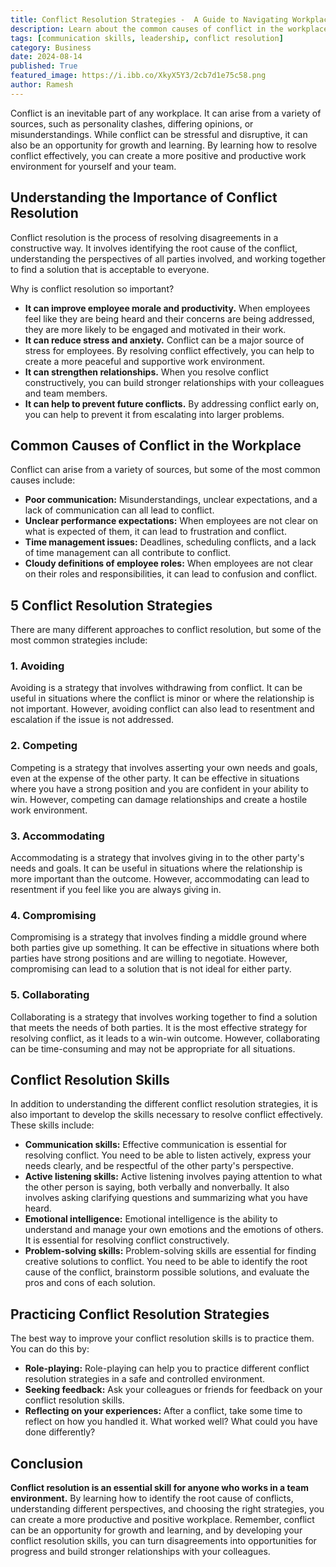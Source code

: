 ```yaml
---
title: Conflict Resolution Strategies -  A Guide to Navigating Workplace Disputes
description: Learn about the common causes of conflict in the workplace and discover five effective conflict resolution strategies to help you navigate disagreements constructively and build stronger relationships with your colleagues.
tags: [communication skills, leadership, conflict resolution]
category: Business
date: 2024-08-14
published: True
featured_image: https://i.ibb.co/XkyX5Y3/2cb7d1e75c58.png
author: Ramesh
---
```



Conflict is an inevitable part of any workplace. It can arise from a variety of sources, such as personality clashes, differing opinions, or misunderstandings. While conflict can be stressful and disruptive, it can also be an opportunity for growth and learning. By learning how to resolve conflict effectively, you can create a more positive and productive work environment for yourself and your team.

## Understanding the Importance of Conflict Resolution

Conflict resolution is the process of resolving disagreements in a constructive way. It involves identifying the root cause of the conflict, understanding the perspectives of all parties involved, and working together to find a solution that is acceptable to everyone.

Why is conflict resolution so important?

* **It can improve employee morale and productivity.** When employees feel like they are being heard and their concerns are being addressed, they are more likely to be engaged and motivated in their work.
* **It can reduce stress and anxiety.** Conflict can be a major source of stress for employees. By resolving conflict effectively, you can help to create a more peaceful and supportive work environment.
* **It can strengthen relationships.** When you resolve conflict constructively, you can build stronger relationships with your colleagues and team members.
* **It can help to prevent future conflicts.** By addressing conflict early on, you can help to prevent it from escalating into larger problems.

## Common Causes of Conflict in the Workplace

Conflict can arise from a variety of sources, but some of the most common causes include:

* **Poor communication:** Misunderstandings, unclear expectations, and a lack of communication can all lead to conflict.
* **Unclear performance expectations:** When employees are not clear on what is expected of them, it can lead to frustration and conflict.
* **Time management issues:** Deadlines, scheduling conflicts, and a lack of time management can all contribute to conflict.
* **Cloudy definitions of employee roles:** When employees are not clear on their roles and responsibilities, it can lead to confusion and conflict.

## 5 Conflict Resolution Strategies

There are many different approaches to conflict resolution, but some of the most common strategies include:

### 1. Avoiding

Avoiding is a strategy that involves withdrawing from conflict. It can be useful in situations where the conflict is minor or where the relationship is not important. However, avoiding conflict can also lead to resentment and escalation if the issue is not addressed.

### 2. Competing

Competing is a strategy that involves asserting your own needs and goals, even at the expense of the other party. It can be effective in situations where you have a strong position and you are confident in your ability to win. However, competing can damage relationships and create a hostile work environment.

### 3. Accommodating

Accommodating is a strategy that involves giving in to the other party's needs and goals. It can be useful in situations where the relationship is more important than the outcome. However, accommodating can lead to resentment if you feel like you are always giving in.

### 4. Compromising

Compromising is a strategy that involves finding a middle ground where both parties give up something. It can be effective in situations where both parties have strong positions and are willing to negotiate. However, compromising can lead to a solution that is not ideal for either party.

### 5. Collaborating

Collaborating is a strategy that involves working together to find a solution that meets the needs of both parties. It is the most effective strategy for resolving conflict, as it leads to a win-win outcome. However, collaborating can be time-consuming and may not be appropriate for all situations.

## Conflict Resolution Skills

In addition to understanding the different conflict resolution strategies, it is also important to develop the skills necessary to resolve conflict effectively. These skills include:

* **Communication skills:** Effective communication is essential for resolving conflict. You need to be able to listen actively, express your needs clearly, and be respectful of the other party's perspective.
* **Active listening skills:** Active listening involves paying attention to what the other person is saying, both verbally and nonverbally. It also involves asking clarifying questions and summarizing what you have heard.
* **Emotional intelligence:** Emotional intelligence is the ability to understand and manage your own emotions and the emotions of others. It is essential for resolving conflict constructively.
* **Problem-solving skills:** Problem-solving skills are essential for finding creative solutions to conflict. You need to be able to identify the root cause of the conflict, brainstorm possible solutions, and evaluate the pros and cons of each solution.

## Practicing Conflict Resolution Strategies

The best way to improve your conflict resolution skills is to practice them. You can do this by:

* **Role-playing:** Role-playing can help you to practice different conflict resolution strategies in a safe and controlled environment.
* **Seeking feedback:** Ask your colleagues or friends for feedback on your conflict resolution skills.
* **Reflecting on your experiences:** After a conflict, take some time to reflect on how you handled it. What worked well? What could you have done differently?

## Conclusion

**Conflict resolution is an essential skill for anyone who works in a team environment.**  By learning how to identify the root cause of conflicts,  understanding different perspectives, and choosing the right strategies, you can create a more productive and positive workplace. Remember, conflict can be an opportunity for growth and learning, and by developing your conflict resolution skills, you can turn disagreements into opportunities for progress and build stronger relationships with your colleagues.